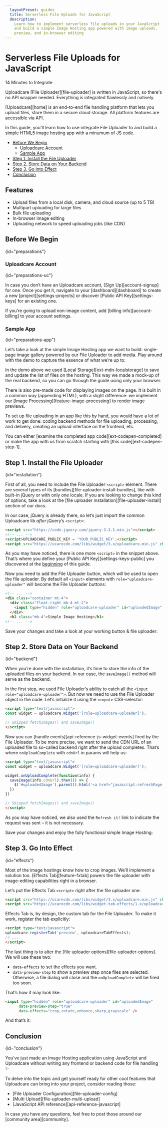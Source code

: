 ```yaml
---
  layoutPreset: guides
  title: Serverless File Uploads for JavaScript
  description:
    Learn how to implement serverless file uploads in your JavaScript
    and build a simple Image Hosting app powered with image uploads,
    preview, and in-browser editing
---
```



# Serverless File Uploads for JavaScript

<BadgesBox>
  <Badge>14 Minutes to Integrate</Badge>
</BadgesBox>

Uploadcare [File Uploader][file-uploader] is written in JavaScript, so there's
no API wrapper needed. Everything is integrated flawlessly and natively.

[Uploadcare][home] is an end-to-end file handling platform that lets you upload
files, store them in a secure cloud storage. All platform features are
accessible via API.

In this guide, you'll learn how to use integrate File Uploader to and build a
simple HTML5 image hosting app with a minumum of JS code.

* [Before We Begin](#preparations)
  * [Uploadcare Account](#preparations-uc)
  * [Sample App](#preparations-app)
* [Step 1. Install the File Uploader](#installation)
* [Step 2. Store Data on Your Backend](#backend)
* [Step 3. Go Into Effect](#effects)
* [Conclusion](#conclusion)

## Features

* Upload files from a local disk, camera, and cloud source (up to 5 TB)
* Multipart uploading for large files
* Bulk file uploading
* In-browser image editing
* Uploading network to speed uploading jobs (like CDN)

## Before We Begin
{id="preparations"}

### Uploadcare Account
{id="preparations-uc"}

In case you don’t have an Uploadcare account, [Sign Up][account-signup] for one.
Once you get it, navigate to your [dashboard][dashboard] to create a new
[project][settings-projects] or discover [Public API Key][settings-keys] for an
existing one.

If you’re going to upload non-image content, add [billing info][account-billing]
to your account settings.

### Sample App
{id="preparations-app"}

Let’s take a look at the simple Image Hosting app we want to build: single-page
image gallery powered by our File Uploader to add media. Play around with the
demo to capture the essence of what we’re up to:

<!-- https://codepen.io/uploadcare/pen/oQGvOz -->
<CodePen id="oQGvOz" title="Simple Image Hosting – Uploadcare Demo" />

In the demo above we used [Local Storage][ext-mdn-localstorage] to save and
update the list of files on the hosting. This way we made a mock-up of
the real backend, so you can go through the guide using only your browser.

There is also pre-made code for displaying images on the page. It is built in
a common way (appending HTML), with a slight difference: we implement our
[Image Processing][feature-image-processing] to render image previews.

To set up file uploading in an app like this by hand, you would have a lot
of work to get done: coding backend methods for file uploading, processing,
and delivery, creating an upload interface on the frontend, etc.

You can either [examine the completed app code][ext-codepen-completed] or make
the app with us from scratch starting with [this code][ext-codepen-step-1].

## Step 1. Install the File Uploader
{id="installation"}

First of all, you need to include the File Uploader `<script>` element.
There are several types of its [bundles][file-uploader-install-bundles], like with
built-in jQuery or with only one locale. If you are looking to change this kind
of options, take a look at the [file uploader installation][file-uploader-install] section of
our docs.

In our case, jQuery is already there, so let’s just import the common Uploadcare
lib *after* jQuery’s `<script>`:

```html
<script src="https://code.jquery.com/jquery-3.3.1.min.js"></script>
<!-- ... -->
<script>UPLOADCARE_PUBLIC_KEY = 'YOUR_PUBLIC_KEY';</script>
<script src="https://ucarecdn.com/libs/widget/3.x/uploadcare.min.js" charset="utf-8"></script>
```

As you may have noticed, there is one more `<script>` in the snippet above.
That’s where you define your [Public API Key][settings-keys-public]
you discovered at the [beginning](#preparations-uc) of this guide.

Now you need to add the File Uploader button, which will be used to open the
file uploader. By default all `<input>` elements with `role="uploadcare-uploader"` will
become the File Uploader buttons:

```html
<!-- ... -->
<div class="container mt-4">
  <div class="float-right mb-4 mt-2">
    <input type="hidden" role="uploadcare-uploader" id="uploadedImage" />
  </div>
  <h2 class="mb-4">Simple Image Hosting</h1>
<!-- ... -->
```

Save your changes and take a look at your working button & file uploader:

<!-- https://codepen.io/uploadcare/pen/PxJbBK -->
<CodePen id="PxJbBK" title="Simple Image Hosting – Before Step 2" />

## Step 2. Store Data on Your Backend
{id="backend"}

When you’re done with the installation, it’s time to store the info of
the uploaded files on your backend. In our case, the `saveImage()` method will
serve as the backend.

In the first step, we used File Uploader’s ability to catch all the
`<input role="uploadcare-uploader">`. But now we need to use the File Uploader
object in the code. Let’s initialize it using the `<input>` CSS-selector:

```html
<script type="text/javascript">
const widget = uploadcare.Widget('[role=uploadcare-uploader]');

// Skipped fetchImages() and saveImage()
</script>
```

Now you can [handle events][api-reference-js-widget-events] fired by the File
Uploader. To be more precise, we want to send the CDN URL of an uploaded file
to so-called backend right after the upload completes. That’s where
`onUploadComplete` with `cdnUrl` in params will help us:

```html
<script type="text/javascript">
const widget = uploadcare.Widget('[role=uploadcare-uploader]');

widget.onUploadComplete(function(info) {
  saveImage(info.cdnUrl).then(() => {
    $('#uploadedImage').parent().html('<a href="javascript:refreshPage()">Refresh it!</a>')
  })
})

// Skipped fetchImages() and saveImage()
</script>
```

As you may have noticed, we also used the `Refresh it!` link to indicate the
request was sent – it is not necessary.

Save your changes and enjoy the fully functional simple Image Hosting:

<!-- https://codepen.io/uploadcare/pen/mQBOow -->
<CodePen id="mQBOow" title="Simple Image Hosting – Before Step 3" />

## Step 3. Go Into Effect
{id="effects"}

Most of the image hostings know how to crop images. We’ll implement a solution
too. [Effects Tab][feature-fxtab] powers the file uploader with image-editing
capabilities right in a browser.

Let’s put the Effects Tab `<script>` right after the file uploader one:

```html
<script src="https://ucarecdn.com/libs/widget/3.x/uploadcare.min.js" charset="utf-8"></script>
<script src="https://ucarecdn.com/libs/widget-tab-effects/1.x/uploadcare.tab-effects.min.js" charset="utf-8"></script>
```

Effects Tab is, by design, the custom tab for the File Uploader.
To make it work, register the tab explicitly:

```html
<script type="text/javascript">
uploadcare.registerTab('preview', uploadcareTabEffects);
// ...
</script>
```

The last thing is to alter the [file uploader options][file-uploader-options].
We will use these two:

* `data-effects` to set the effects you want.
* `data-preview-step` to show a preview step once files are selected. Otherwise,
  a file dialog will close and the `onUploadComplete` will be fired too soon.

That’s how it may look like:

```html
<input type="hidden" role="uploadcare-uploader" id="uploadedImage"
      data-preview-step="true"
      data-effects="crop,rotate,enhance,sharp,grayscale" />
```

And that’s it:

<!-- https://codepen.io/uploadcare/pen/oQGvOz -->
<CodePen id="oQGvOz" title="Simple Image Hosting – Uploadcare Demo" />

## Conclusion
{id="conclusion"}

You’ve just made an Image Hosting application using JavaScript and Uploadcare
without writing any frontend or backend code for file handling ✨

To delve into the topic and get yourself ready for other cool features that
Uploadcare can bring into your project, consider reading those:

* [File Uploader Configuration][file-uploader-config]
* [Multi Upload][file-uploader-multi-upload]
* [JavaScript API reference][api-reference-javascript]

In case you have any questions, feel free to post those around our
[community area][community].

